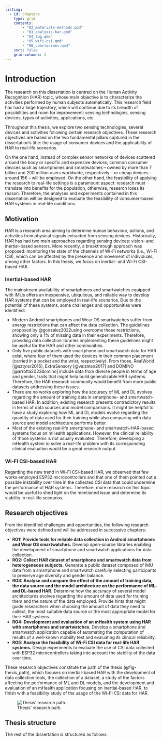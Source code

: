 ```yaml
---
listing: 
  - id: chapters
    type: grid
    contents: 
        - "02_materials-methods.qmd"
        - "03_analysis-har.qmd"
        - "04_tug.qmd"
        - "05_wifi-csi.qmd"
        - "06_conclusions.qmd"
    sort: false
    grid-columns: 2
---
```


# Introduction {#sec-introduction}

The research on this dissertation is centred on the Human Activity Recognition (HAR) topic, whose main objective is to characterize the activities performed by human subjects automatically. This research field has had a large trajectory, which will continue due to its breadth of possibilities and room for improvement: sensing technologies, sensing devices, types of activities, applications, etc. 

Throughout this thesis, we explore two sensing technologies, several devices and activities following certain research objectives. These research objectives are based on the two fundamental pillars captured in the dissertation's title: the usage of consumer devices and the applicability of HAR to real-life scenarios. 

On the one hand, instead of complex sensor networks of devices scattered around the body or specific and expensive devices, common consumer devices such as smartphones and smartwatches -- owned by more than $7$ billion and $200$ million users worldwide, respectively -- or cheap devices -- around $15$€ -- will be employed. On the other hand, the feasibility of applying the research to real-life settings is a paramount aspect: research must translate into benefits for the population, otherwise, research loses its reason. Therefore, the analyses and experiments contained in this dissertation will be designed to evaluate the feasibility of consumer-based HAR systems in real-life conditions.

## Motivation
HAR is a research area aiming to determine human behaviour, actions, and activities from physical signals extracted from sensing devices. Historically, HAR has had two main approaches regarding sensing devices: vision- and inertial-based sensors. More recently, a breakthrough approach was proposed: monitoring the state of the channels of Wi-Fi networks (i.e., Wi-Fi CSI), which can be affected by the presence and movement of individuals, among other factors. In this thesis, we focus on inertial- and Wi-Fi CSI-based HAR.

### Inertial-based HAR
The mainstream availability of smartphones and smartwatches equipped with IMUs offers an inexpensive, ubiquitous, and reliable way to develop HAR systems that can be employed in real-life scenarios. Due to the potential of these systems, some challenges and opportunities were identified:

- Modern Android smartphones and  Wear OS smartwatches suffer from energy restrictions that can affect the data collection. The guidelines proposed by @gonzalez2022using overcome these restrictions, showing only a $1\%$ of missing data in their experiments. Therefore, providing data collection libraries implementing these guidelines might be useful for the HAR and other communities.
- Only five public datasets with smartphone and smartwatch data for HAR exist, where four of them used the devices in their common placement (carried in a pocket and the wrist, respectively). From those, RealWorld [@sztyler2016],  ExtraSensory [@vaizman2017] and DOMINO [@arrotta2023domino] include data from diverse people in terms of age and gender, traits that might help build generalizable HAR systems. Therefore, the HAR research community would benefit from more public datasets addressing these issues.
- There are no works exploring how the accuracy of ML and DL evolves regarding the amount of training data in smartphone- and smartwatch-based HAR. In addition, existing research presents contradictory results in terms of data sources and model comparisons. It might be helpful to have a study exploring how ML and DL models evolve regarding the quantity of data used for their training while also comparing with data source and model architecture performs better.
- Most of the existing real-life smartphone- and smartwatch-HAR-based systems focus on mHealth applications. However, the clinical reliability of those systems is not usually evaluated. Therefore, developing a mHealth system to solve a real-life problem with its corresponding clinical evaluation would be a great research output.


### Wi-FI CSI-based HAR
Regarding the new trend in Wi-Fi CSI-based HAR, we observed that few works employed ESP32 microcontrollers and that one of them pointed out a possible instability over time in the collected CSI data that could undermine the performance of HAR systems. Therefore, more research on this topic would be useful to shed light on the mentioned issue and determine its viability in real-life scenarios.

## Research objectives
From the identified challenges and opportunities, the following research objectives were defined and will be addressed in successive chapters:

- **RO1: Provide tools for reliable data collection in Android smartphones and Wear OS smartwatches.** Develop open-source libraries enabling the development of smartphone and smartwatch applications for data collection.
- **RO2: Collect HAR dataset of smartphone and smartwatch data from heterogeneous subjects.** Generate a public dataset composed of IMU data from a smartphone and smartwatch carefully selecting participants to preserve age diversity and gender balance. 
- **RO3: Analyse and compare the effect of the amount of training data, the data source and the model architecture on the performance of ML- and DL-based HAR.** Determine how the accuracy of several model architectures evolves regarding the amount of data used for training them and the nature of the data employed. Provide hints that might guide researchers when choosing the amount of data they need to collect, the most suitable data source or the most appropriate model for their HAR systems.
- **RO4: Development and evaluation of an mHealth system using HAR with smartphones and smartwatches.** Develop a smartphone and smartwatch application capable of automating the computation of results of a well-known mobility test and evaluating its clinical reliability.
- **RO5: Analyse the feasibility of Wi-Fi CSI data for real-life HAR systems.** Design experiments to evaluate the use of CSI data collected with ESP32 microcontrollers taking into account the stability of the data over time.

These research objectives constitute the path of the thesis (@fig-thesis_path), which focuses on inertial-based HAR with the development of data collection tools, the collection of a dataset, a study of the factors affecting the performance of ML and DL models, and the development and evaluation of an mHealth application focusing on inertial-based HAR, to finish with a feasibility study of the usage of the Wi-Fi CSI data for HAR.

![Thesis' research path.](figs/thesis-path.png){#fig-thesis_path .lightbox}

## Thesis structure
The rest of the dissertation is structured as follows:

:::{#chapters}
:::
